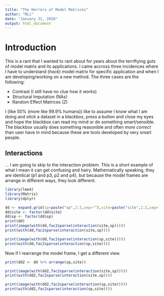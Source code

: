 ```yaml
---
title: "The Horrors of Model Matrices"
author: "MLi"
date: "January 31, 2018"
output: html_document
---
```


# Introduction

This is a rant that I wanted to rant about for years about the terriftying guts of model matrix and its applications. 
I came accross three incidences where I have to understand (_hack_) model matrix for specific application and when I am developing/working on a new method.
The three cases are the following:

- Contrast (I still have no clue how it works)
- Structural Imputation (NAs)
- Random Effect Matrices (Z)

I (like 50% (more like 99.9% humans)) like to assume I know what I am doing and stick a dataset in a blackbox, press a button and close my eyes and hope the blackbox can read my mind or do something smart/sensible. 
The blackbox usually does something reasonible and often _more correct_ than user have in mind because these are tools developed by very smart people. 


## Interactions 
... I am going to skip to the interaction problem. 
This is a short example of what I mean it can get confusing and hairy. 
Mathematically speaking, they are identical (p1 and p3, p2 and p4), but because the model frames are arrange in different ways, they look different. 


```r
library(lme4)
library(Matrix)
library(dplyr)
```

```r
dd <- expand.grid(sp=paste("sp",1:3,sep=""),site=paste("site",1:2,sep=""),rep=1)
dd$site <- factor(dd$site)
dd$sp <- factor(dd$sp)
print(dd)
print(image(with(dd,fac2sparse(interaction(site,sp)))))
print(with(dd,fac2sparse(interaction(site,sp))))

print(image(with(dd,fac2sparse(interaction(sp,site)))))
print(with(dd,fac2sparse(interaction(sp,site))))
```


Now if I rearrange the model frame, I get a different view. 
```r
print(dd2 <- dd %>% arrange(sp,site))

print(image(with(dd2,fac2sparse(interaction(site,sp)))))
print(with(dd2,fac2sparse(interaction(site,sp))))

print(image(with(dd2,fac2sparse(interaction(sp,site)))))
print(with(dd2,fac2sparse(interaction(sp,site))))

```

